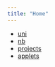 ```yaml
---
title: "Home"
---
```


* [uni](https://igor-dimi.github.io/uni/)
* [nb](https://igor-dimi.github.io/nb/)
* [projects](./projects.qmd)
* [applets](./applets/applets.qmd)


::: {=html}
<script src="https://cdn.jsdelivr.net/npm/p5@1.9.2/lib/p5.min.js"></script>

<div id="pendulum-container"></div>

<script>
new p5(function(p) {
  let originX, originY;
  let r = 140;                 // arm length (pixels)
  let angle = Math.PI / 4;     // initial angle (radians)
  let aVel = 0.0;              // angular velocity
  let aAcc = 0.0;              // angular acceleration
  let gravity = 0.4;           // "g" (tune for feel)
  let damping = 0.995;         // energy loss per frame
  let bobRadius = 18;
  let isDragging = false;

  p.setup = function() {
    const canvas = p.createCanvas(460, 320);
    canvas.parent("pendulum-container");
    originX = p.width / 2;
    originY = 40;
  };

  p.draw = function() {
    p.background(245);

    if (!isDragging) {
      // Simple pendulum dynamics: alpha = -(g/r) * sin(theta)
      aAcc = (-gravity / r) * Math.sin(angle);
      aVel += aAcc;
      aVel *= damping;
      angle += aVel;
    }

    const bobX = originX + r * Math.sin(angle);
    const bobY = originY + r * Math.cos(angle);

    // String
    p.stroke(0);
    p.line(originX, originY, bobX, bobY);

    // Pivot
    p.fill(0);
    p.circle(originX, originY, 6);

    // Bob
    p.fill(isDragging ? 200 : 0);
    p.stroke(0);
    p.circle(bobX, bobY, bobRadius * 2);

    // Hint
    p.noStroke();
    p.fill(60);
    p.text("Drag the bob to set the angle", 12, p.height - 12);
  };

  // Helper: current bob position
  function bobPos() {
    return {
      x: originX + r * Math.sin(angle),
      y: originY + r * Math.cos(angle)
    };
  }

  // Convert pointer position to angle (angle measured from vertical)
  function angleFromPointer(mx, my) {
    // We defined bobX = originX + r*sin(angle), bobY = originY + r*cos(angle)
    // => angle = atan2(dx, dy)
    const dx = mx - originX;
    const dy = my - originY;
    return Math.atan2(dx, dy);
  }

  // Mouse interactions
  p.mousePressed = function() {
    const { x, y } = bobPos();
    if (p.dist(p.mouseX, p.mouseY, x, y) <= bobRadius + 4) {
      isDragging = true;
      aVel = 0; // stop motion while grabbing
    }
  };

  p.mouseDragged = function() {
    if (isDragging) {
      angle = angleFromPointer(p.mouseX, p.mouseY);
    }
  };

  p.mouseReleased = function() {
    if (isDragging) isDragging = false;
  };

  // Touch interactions (mobile)
  p.touchStarted = function() {
    // Mirror mousePressed logic
    const { x, y } = bobPos();
    if (p.dist(p.mouseX, p.mouseY, x, y) <= bobRadius + 4) {
      isDragging = true;
      aVel = 0;
    }
  };

  p.touchMoved = function() {
    if (isDragging) {
      angle = angleFromPointer(p.mouseX, p.mouseY);
    }
  };

  p.touchEnded = function() {
    if (isDragging) isDragging = false;
  };
});
</script>
:::
